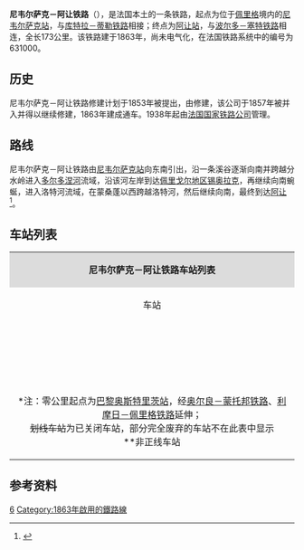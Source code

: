 {{Infobox rail system-route
|collapsed=no
|box_width=
|rail_name=尼韦尔萨克－阿让铁路<br>{{lang|fr|Ligne de Niversac à Agen}}
|banner_color=
|sec_banner_color=
|logo_filename={{法国交通标志/铁路|631000}}
|image_width=
|logo_bgcolor=
|logo_note=
|image =Ligne Périgueux Agen.svg
|imagesize=
|caption=尼韦尔萨克－阿让铁路路线
|system_map=
|mapimage_width=
|map_bgcolor=
|locale={{FRA}}
|service_type=客货共用、地方铁路
|start=[[尼韦尔萨克站|尼韦尔萨克站]]、[[阿让站|阿让站]]
|begin_operation=1863年
|end_operation=
|operation_note=
|system_length=141.5km
|length_in_operation=141.5km
|total_length=
|status=使用中
|line_title=线路
|lines=[[单线铁路|单线铁路]]
|stations=
|route_title=线路
|main_route=
|secondary_route=
|branch_route=
|standard=
|main_stations=[[尼韦尔萨克站|尼韦尔萨克站]]、[[勒比松站|勒比松站]]、[[阿让站|阿让站]]
|ridership=
|fleet_size=
|max_speed= 
|track_gauge=
|distance_between_mainlines=
|min_radius=
|max_grade=
|block_signal=
|electrified=
|depot=
|operator={{法国交通数据|sncf}}
|franchise=
|hq=
|key_person=
|website=
|route_map=
}}

'''尼韦尔萨克－阿让铁路'''（{{lang-fr|Ligne de Niversac à Agen}}），是法国本土的一条铁路，起点为位于[[佩里格|佩里格]]境内的[[尼韦尔萨克站|尼韦尔萨克站]]，与[[库特拉－蒂勒铁路|库特拉－蒂勒铁路]]相接；终点为[[阿让站|阿让站]]，与[[波尔多－塞特铁路|波尔多－塞特铁路]]相连，全长173公里。该铁路建于1863年，尚未电气化，在法国铁路系统中的编号为631000。

==历史==

尼韦尔萨克－阿让铁路修建计划于1853年被提出，由{{link-fr|法国大中央铁路公司|Compagnie du chemin de fer Grand-Central de France}}修建，该公司于1857年被并入{{link-fr|巴黎-奥尔良铁路公司|Compagnie du chemin de fer de Paris à Orléans}}并得以继续修建，1863年建成通车。1938年起由[[法国国家铁路公司|法国国家铁路公司]]管理。

==路线==
尼韦尔萨克－阿让铁路由[[尼韦尔萨克站|尼韦尔萨克站]]向东南引出，沿一条溪谷逐渐向南并跨越分水岭进入[[多尔多涅河|多尔多涅河]]流域，沿该河左岸到达[[佩里戈尔地区锡奥拉克|佩里戈尔地区锡奥拉克]]，再继续向南蜿蜒，进入洛特河流域，在蒙桑蓬以西跨越洛特河，然后继续向南，最终到达[[阿让|阿让]]<ref name="geo">{{Cite web|url=https://www.geoportail.gouv.fr/carte|title=Carte|accessdate=2021-02-09|author=Géoportail|language=fr|publisher=Géoportail|archive-url=https://web.archive.org/web/20170129154129/https://www.geoportail.gouv.fr/carte/|archive-date=2017-01-29|dead-url=yes}}</ref>。

==车站列表==
{{Main|{{link-fr|尼韦尔萨克－阿让铁路线路图|Schéma de la ligne de Niversac à Agen}}}}
{| class="wikitable mw-collapsible " style="margin:1em auto 1em auto; font-size:smaller"
|colspan="5" align="center" style="background:#DCDCDC"|'''尼韦尔萨克－阿让铁路车站列表'''
|-
!align="center" |车站
!align="center" |公里数*
!align="center" |交汇路线
!align="center" |本线停靠车种
!align="center" |可换乘交通
|-
|align="center"|{{Arret|Niversac|[[尼韦尔萨克站|尼韦尔萨克站]]}}
|511.043
|{{法国交通标志/铁路|621000}} [[库特拉－蒂勒铁路|库特拉－蒂勒铁路]]<small>（[[佩里格站|佩里格]]/波尔多方向）</small>↑<br>{{法国交通标志/铁路|621000}} [[库特拉－蒂勒铁路|库特拉－蒂勒铁路]]<small>（[[蒂勒站|蒂勒]]方向）</small>↘
|align="center"|{{法国交通数据|ter|naq}}
|{{法国交通数据|car|24}}
|-
|align="center"|{{Arret|Les Versannes|[[莱韦尔萨讷站|莱韦尔萨讷站]]}}
|518.350
|
|align="center"|{{法国交通数据|ter|naq}}
|
|-
|align="center"|{{Arret|Mauzens-Miremont|[[莫藏-米尔蒙站|莫藏-米尔蒙站]]}}
|533.920
|
|align="center"|{{法国交通数据|ter|naq}}
|
|-
|align="center"|{{Arret|Les Eyzies|[[莱塞济站|莱塞济站]]}}
|540.638
|
|align="center"|{{法国交通数据|ter|naq}}
|
|-
|align="center"|{{Arret|Le Bugue|[[勒比格站|勒比格站]]}}
|548.542
|
|align="center"|{{法国交通数据|ter|naq}}
|
|-
|align="center"|{{Arret|Le Buisson|[[勒比松站|勒比松站]]}}
|557.386
|{{法国交通标志/铁路|629000}} [[利布尔讷－勒比松铁路|利布尔讷－勒比松铁路]]<small>（[[利布尔讷站|利布尔讷]]方向）</small>↖
|align="center"|{{法国交通数据|ter|naq}}
|
|-
|align="center"|{{Arret|Siorac-en-Périgord|[[佩里戈尔地区锡奥拉克站|佩里戈尔地区锡奥拉克站]]}}
|564.439
|{{法国交通标志/铁路|628000}} [[佩里戈尔地区锡奥拉克－卡祖莱斯铁路|佩里戈尔地区锡奥拉克－卡祖莱斯铁路]]<small>（[[萨拉站|萨拉]]/卡祖莱斯方向）</small>↘
|align="center"|{{法国交通数据|ter|naq}}
|
|-
|align="center"|{{Arret|Belvès|[[贝尔韦斯站|贝尔韦斯站]]}}
|570.575
|
|align="center"|{{法国交通数据|ter|naq}}
|
|-
|align="center"|{{Arret|<s>Le Got|勒戈站</s>}}
|581.418
|
|
|
|-
|align="center"|{{Arret|Villefranche-du-Périgord|[[佩里格自由城站|佩里格自由城站]]}}
|588.529
|
|align="center"|{{法国交通数据|ter|naq}}
|{{法国交通数据|car|24}}
|-
|align="center"|{{Arret|Sauveterre-la-Lémance|[[索沃泰尔拉莱芒斯站|索沃泰尔拉莱芒斯站]]}}
|593.993
|
|align="center"|{{法国交通数据|ter|naq}}
|
|-
|align="center"|{{Arret|<s>Cuzorn|屈佐尔恩站</s>}}
|602.834
|
|
|
|-
|align="center"|{{Arret|Monsempron-Libos|[[蒙桑普龙-利博斯站|蒙桑普龙-利博斯站]]}}
|608.824
|
|align="center"|{{法国交通数据|ter|naq}}
|{{法国交通数据|car|46}}
|-
|align="center"|{{Arret|Trentels-Ladignac|[[特朗泰勒-拉迪尼亚克站|特朗泰勒-拉迪尼亚克站]]}}
|615.549
|
|align="center"|{{法国交通数据|ter|naq}}
|
|-
|align="center"|{{Arret|Penne|[[佩讷站|佩讷站]]}}
|625.512
|
|align="center"|{{法国交通数据|ter|naq}}
|{{法国交通数据|car|47}}
|-
|align="center"|{{Arret|Laroque|[[拉罗克站|拉罗克站]]}}
|637.490
|
|align="center"|{{法国交通数据|ter|naq}}
|
|-
|align="center"|{{Arret|Pont-du-Casse|[[蓬迪卡斯站|蓬迪卡斯站]]}}
|646.491
|
|align="center"|{{法国交通数据|ter|naq}}
|
|-
|align="center" rowspan=2|{{Arret|Agen|[[阿让站|阿让站]]}}
|651.535
|{{法国交通标志/铁路|640000}} [[波尔多－塞特铁路|波尔多－塞特铁路]]<small>（[[图卢兹马塔比奥站|图卢兹]]/[[塞特站|塞特]]方向）</small>↗
|
|
|-
|<nowiki>**</nowiki>
|{{法国交通标志/铁路|640000}} [[波尔多－塞特铁路|波尔多－塞特铁路]]<small>（[[波尔多圣让站|波尔多]]方向）</small>↓
|align="center"|{{法国交通数据|ter|naq}}
|{{法国交通数据/城市公共交通|阿让}}<br>{{法国交通数据|car|47}}
|-
|colspan=5|<nowiki>*</nowiki>注：零公里起点为[[巴黎奥斯特里茨站|巴黎奥斯特里茨站]]，经[[奥尔良－蒙托邦铁路|奥尔良－蒙托邦铁路]]、[[利摩日－佩里格铁路|利摩日－佩里格铁路]]延伸；<br><s>划线车站</s>为已关闭车站，部分完全废弃的车站不在此表中显示<br><nowiki>**</nowiki>非正线车站
|}

==参考资料==
{{Reflist}}
[[Category:法國鐵路線|6]]
[[Category:1863年啟用的鐵路線|Category:1863年啟用的鐵路線]]